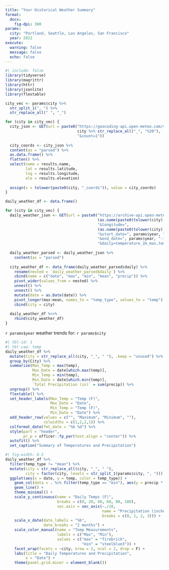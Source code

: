 ```yaml
---
title: "Your Historical Weather Summary"
format: 
  docx:
    fig-dpi: 300
params:
  city: "Portland, Seattle, Los Angeles, San Francisco"
  year: 2022
execute: 
  warning: false
  message: false
  echo: false
---
```


```r
#| include: false
library(tidyverse)
library(magrittr)
library(httr)
library(jsonlite)
library(flextable)
```

```r
city_vec <- params$city %>% 
  str_split_1(", ") %>%
  str_replace_all(" ", "_")

for (city in city_vec) {
  city_json <- GET(url = paste0("https://geocoding-api.open-meteo.com/v1/search?name=", 
                                city %>% str_replace_all("_", "%20"), 
                                "&count=1"))
  
  city_coords <- city_json %>% 
  content(as = "parsed") %>% 
  as.data.frame() %>% 
  flatten() %>% 
  select(name = results.name, 
         lat = results.latitude, 
         lng = results.longitude,
         ele = results.elevation)
  
  assign(x = tolower(paste0(city, "_coords")), value = city_coords)
}
```

```r
daily_weather_df <- data.frame()

for (city in city_vec) {
  daily_weather_json <- GET(url = paste0("https://archive-api.open-meteo.com/v1/archive?latitude=", 
                                         (as.name(paste0(tolower(city), "_coords")) %>% get())$lat[[1]],
                                         "&longitude=", 
                                         (as.name(paste0(tolower(city), "_coords")) %>% get())$lng[[1]], 
                                         "&start_date=", params$year, "-01-01",
                                         "&end_date=", params$year, "-12-31",
                                         "&daily=temperature_2m_max,temperature_2m_min,temperature_2m_mean,precipitation_sum&timezone=America%2FLos_Angeles&temperature_unit=fahrenheit&precipitation_unit=inch"))
  
  daily_weather_parsed <- daily_weather_json %>% 
    content(as = "parsed")
  
  city_weather_df <- data_frame(daily_weather_parsed$daily) %>% 
    rename(nested = `daily_weather_parsed$daily`) %>% 
    cbind(name = c("date", "max", "min", "mean", "precip")) %>% 
    pivot_wider(values_from = nested) %>% 
    unnest() %>% 
    unnest() %>%
    mutate(date = as.Date(date)) %>%
    pivot_longer(max:mean, names_to = "temp_type", values_to = "temp") %>%
    cbind(city = city)
  
  daily_weather_df %<>%
    rbind(city_weather_df)
}
```

`r params$year` weather trends for: `r params$city`

```r
#| tbl-id: 1
#| tbl-cap: temp
daily_weather_df %>%
  mutate(City = str_replace_all(city, "_", " "), .keep = "unused") %>%
  group_by(City) %>%
  summarize(Max_Temp = max(temp),
            Max_Date = date[which.max(temp)],
            Min_Temp = min(temp),
            Min_Date = date[which.min(temp)],
            `Total Precipitation (in)` = sum(precip)) %>%
  ungroup() %>%
  flextable() %>%
  set_header_labels(Max_Temp = "Temp (F)",
                    Max_Date = "Date",
                    Min_Temp = "Temp (F)",
                    Min_Date = "Date") %>%
  add_header_row(values = c("", "Maximum", "Minimum", ""),
                 colwidths = c(1,2,2,1)) %>%
  colformat_date(fmt_date = "%b %d") %>%
  style(part = "header",
        pr_p = officer::fp_par(text.align = "center")) %>%
  autofit() %>%
  set_caption("Summary of Temperatures and Precipitation")
```

```r
#| fig-width: 6.5
daily_weather_df %>% 
  filter(temp_type != "mean") %>%
  mutate(city = str_replace_all(city, "_", " "),
         city = factor(city, levels = str_split_1(params$city, ", "))) %>%
  ggplot(aes(x = date, y = temp, color = temp_type)) +
    geom_col(data = . %>% filter(temp_type == "min"), aes(y = precip * 18), fill = "grey40", color ="grey40", alpha = 0.2) +
    geom_line() +
    theme_minimal() +
    scale_y_continuous(name = "Daily Temps (F)", 
                       breaks = c(0, 20, 40, 60, 80, 100),
                       sec.axis = sec_axis(~./18, 
                                           name = "Precipitation (inches)",
                                           breaks = c(0, 1, 2, 3))) +
    scale_x_date(date_labels = "%b",
                 date_breaks = "2 months") +
    scale_color_manual(name = "Temp Measurements", 
                       labels = c("Max", "Min"), 
                       values = c("max" = "firebrick", 
                                  "min" = "steelblue3")) +
    facet_wrap(facets = ~city, nrow = 2, ncol = 2, drop = F) +
    labs(title = "Daily Temperatures and Precipitation",
         x = "Date") +
    theme(panel.grid.minor = element_blank()) 
```
